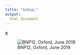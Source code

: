 ```yaml
---
title: "&nbsp;"
output: 
  html_document
---
```

  
[**<**](/Rmarkdowns/ConferencesAndTalks.html)

![BNP12, Oxford, June 2019](../images/ox.png)
